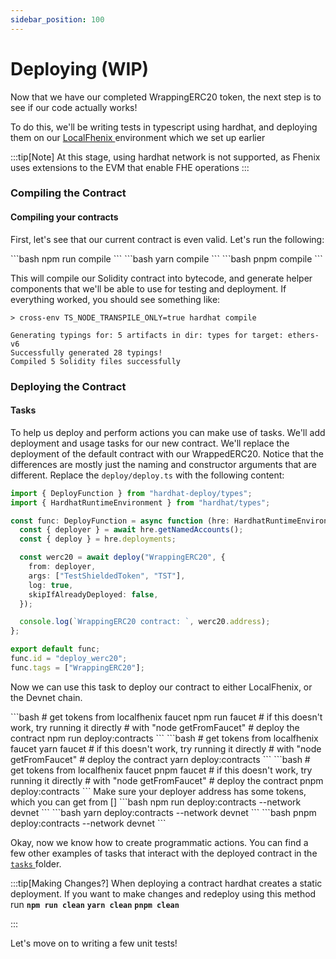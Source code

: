 ```yaml
---
sidebar_position: 100
---
```



# Deploying (WIP)

Now that we have our completed WrappingERC20 token, the next step is to see if our code actually works!

To do this, we'll be writing tests in typescript using hardhat, and deploying them on our [LocalFhenix ](../../devdocs/Setting%20Up%20Your%20Environment/Hardhat.md) environment which we set up earlier

:::tip[Note]
At this stage, using hardhat network is not supported, as Fhenix uses extensions to the EVM that enable FHE operations
:::

### Compiling the Contract

#### Compiling your contracts

First, let's see that our current contract is even valid. Let's run the following:

<Tabs groupId="package-managers">
    <TabItem value="npm" label="npm">
        ```bash
        npm run compile
        ```
    </TabItem>
    <TabItem value="yarn" label="yarn">
        ```bash
        yarn compile
        ```
    </TabItem>
    <TabItem value="pnpm" label="pnpm">
        ```bash
        pnpm compile
        ```
    </TabItem>
</Tabs>

This will compile our Solidity contract into bytecode, and generate helper components that we'll be able to use for testing and deployment. If everything worked, you should see something like:

```
> cross-env TS_NODE_TRANSPILE_ONLY=true hardhat compile

Generating typings for: 5 artifacts in dir: types for target: ethers-v6
Successfully generated 28 typings!
Compiled 5 Solidity files successfully
```

### Deploying the Contract

#### Tasks

To help us deploy and perform actions you can make use of tasks. We'll add deployment and usage tasks for our new contract. We'll replace the deployment of the default contract with our WrappedERC20. Notice that the differences are mostly just the naming and constructor arguments that are different. Replace the `deploy/deploy.ts` with the following content:

```typescript
import { DeployFunction } from "hardhat-deploy/types";
import { HardhatRuntimeEnvironment } from "hardhat/types";

const func: DeployFunction = async function (hre: HardhatRuntimeEnvironment) {
  const { deployer } = await hre.getNamedAccounts();
  const { deploy } = hre.deployments;

  const werc20 = await deploy("WrappingERC20", {
    from: deployer,
    args: ["TestShieldedToken", "TST"],
    log: true,
    skipIfAlreadyDeployed: false,
  });

  console.log(`WrappingERC20 contract: `, werc20.address);
};

export default func;
func.id = "deploy_werc20";
func.tags = ["WrappingERC20"];
```

Now we can use this task to deploy our contract to either LocalFhenix, or the Devnet chain.


<Tabs>
  <TabItem value="localfhenix" label="LocalFhenix" default>
      <Tabs groupId="package-managers">
          <TabItem value="npm" label="npm">
              ```bash
              # get tokens from localfhenix faucet
              npm run faucet
              # if this doesn't work, try running it directly
              # with "node getFromFaucet"
              # deploy the contract
              npm run deploy:contracts
              ```
          </TabItem>
          <TabItem value="yarn" label="yarn">
              ```bash
              # get tokens from localfhenix faucet
              yarn faucet
              # if this doesn't work, try running it directly
              # with "node getFromFaucet"
              # deploy the contract
              yarn deploy:contracts
              ```
          </TabItem>
          <TabItem value="pnpm" label="pnpm">
              ```bash
              # get tokens from localfhenix faucet
              pnpm faucet
              # if this doesn't work, try running it directly
              # with "node getFromFaucet"
              # deploy the contract
              pnpm deploy:contracts
              ```
          </TabItem>
      </Tabs>
  </TabItem>
  <TabItem value="fhenix-frontier" label="Fhenix Frontier">
    Make sure your deployer address has some tokens, which you can get from []
      <Tabs groupId="package-managers">
          <TabItem value="npm" label="npm">
              ```bash
              npm run deploy:contracts --network devnet
              ```
          </TabItem>
          <TabItem value="yarn" label="yarn">
              ```bash
              yarn deploy:contracts --network devnet
              ```
          </TabItem>
          <TabItem value="pnpm" label="pnpm">
              ```bash
              pnpm deploy:contracts --network devnet
              ```
          </TabItem>
      </Tabs>
  </TabItem>
</Tabs>

Okay, now we know how to create programmatic actions. You can find a few other examples of tasks that interact with the deployed contract in the [`tasks` ](https://github.com/FhenixProtocol/werc20-example/tree/main/tasks)folder.



:::tip[Making Changes?]
When deploying a contract hardhat creates a static deployment. If you want to make changes and redeploy using this method run
<Tabs groupId="package-managers">
<TabItem value="npm" label="npm">
    **`npm run clean`**
</TabItem>
<TabItem value="yarn" label="yarn">
    **`yarn clean`**
</TabItem>
<TabItem value="pnpm" label="pnpm">
    **`pnpm clean`**
</TabItem>
</Tabs>

:::

Let's move on to writing a few unit tests!
